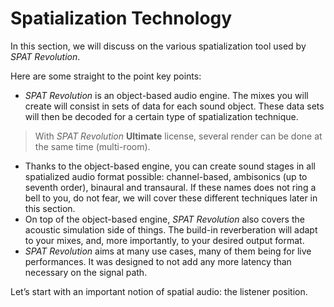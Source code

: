 # Spatialization Technology

In this section, we will discuss on the various spatialization tool used by _SPAT Revolution_.

Here are some straight to the point key points:

+ _SPAT Revolution_ is an object-based audio engine. The mixes you will create will consist in sets of data for each sound object. These data sets will then be decoded for a certain type of spatialization technique.

> With _SPAT Revolution_ **Ultimate** license, several render can be done at the same time (multi-room).

+ Thanks to the object-based engine, you can create sound stages in all spatialized audio format possible: channel-based, ambisonics (up to seventh order), binaural and transaural. If these names does not ring a bell to you, do not fear, we will cover these different techniques later in this section.
+ On top of the object-based engine, _SPAT Revolution_ also covers the acoustic simulation side of things. The build-in reverberation will adapt to your mixes, and, more importantly, to your desired output format.
+ _SPAT Revolution_ aims at many use cases, many of them being for live performances. It was designed to not add any more latency than necessary on the signal path.

Let's start with an important notion of spatial audio: the listener position.

<!-- TODO : NEED PICTURE HERE -->
